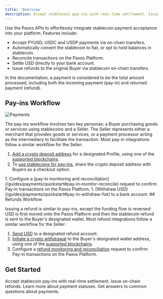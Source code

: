 ```yaml
---
title: 'Overview'
description: Accept stablecoin pay-ins with real-time settlement. Issue on-chain refunds.
---
```



Use the Paxos APIs to effortlessly integrate stablecoin payment acceptance into your platform.
Features include:

- Accept PYUSD, USDC and USDP payments via on-chain transfers.
- Automatically convert the stablecoin to fiat, or opt to hold balances in stablecoin.
- Reconcile transactions on the Paxos Platform.
- Settle USD directly to your bank account.
- Issue refunds to the original Buyer via stablecoin on-chain transfers.

<Tip>
In the documentation, a payment is considered to be the total amount processed, including both the incoming payment (pay-in) and returned payment (refund).
</Tip>

## Pay-ins Workflow

![Payments](/images/payments.png)

The pay-ins workflow involves two key personas: a Buyer purchasing goods or services using stablecoins and a Seller. 
The Seller represents either a merchant that provides goods or services, or a payment processor acting as the intermediary to facilitate the transaction.
Most pay-in integrations follow a similar workflow for the Seller:

1. [Add a crypto deposit address](/guides/payments/quickstart#pay-in-add-deposit-address) for a designated Profile, using one of the [supported blockchains](/guides/payments/faq#supported-assets).
1. To [use stablecoins for pay-ins](/guides/payments/quickstart#receive-payment), share the crypto deposit address with Buyers as a checkout option. 
 <PaymentsConnectorTip />
1. Configure a [pay-in monitoring and reconciliation](/guides/payments/quickstart#pay-in-monitor-reconcile) request to confirm Pay-in transactions on the Paxos Platform.
1. [Withdraw USD](/guides/payments/quickstart#pay-in-withdraw-fiat) to a bank account.
## Refunds Workflow

Issuing a refund is similar to pay-ins, except the funding flow is reversed: USD is first moved onto the Paxos Platform and then the stablecoin refund is sent to the Buyer's designated wallet.
Most refund integrations follow a similar workflow for the Seller:

1. [Send USD](/guides/payments/quickstart#refund-fund-account) to a designated refund account.
1. [Initiate a crypto withdrawal](/guides/payments/quickstart#refund-initiate) to the Buyer's designated wallet address, using one of the [supported blockchains](/guides/payments/faq#supported-assets).
1. Configure a [refund monitoring and reconciliation](/guides/payments/quickstart#refund-monitor-reconcile) request to confirm Pay-in transactions on the Paxos Platform.
## Get Started

<CardGroup cols={2}>
  <Card title="Quickstart" href="/guides/payments/quickstart" icon="rocket">
    Accept stablecoin pay-ins with real-time settlement. Issue on-chain refunds.
  </Card>
  <Card title="Payments Statuses" href="/guides/payments/status" icon="list-check">
    Learn more about payment statuses.
  </Card>
  <Card title="Payments FAQ" href="/guides/payments/faq" icon="circle-question">
    Get answers to common questions about payments.
  </Card>
</CardGroup>
